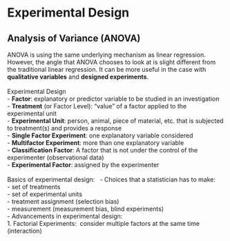 # Experimental Design
## Analysis of Variance (ANOVA)
ANOVA is using the same underlying mechanism as linear regression. However, the angle that ANOVA chooses to look at is slight different from the traditional linear regression. It can be more useful in the case with **qualitative variables** and **designed experiments**.\
<br>
Experimental Design\
- **Factor**: explanatory or predictor variable to be studied in an investigation \
- **Treatment** (or Factor Level): "value" of a factor applied to the experimental unit \
- **Experimental Unit**: person, animal, piece of material, etc. that is subjected to treatment(s) and provides a response \
- **Single Factor Experiment**: one explanatory variable considered \
- **Multifactor Experiment**: more than one explanatory variable \
- **Classification Factor**: A factor that is not under the control of the experimenter (observational data) \
- **Experimental Factor**: assigned by the experimenter\
<br>
Basics of experimental design: \ 
- Choices that a statistician has to make:\
    - set of treatments\
    - set of experimental units\
    - treatment assignment (selection bias)\
    - measurement (measurement bias, blind experiments)\
- Advancements in experimental design:\
    1. Factorial Experiments: \ consider multiple factors at the same time (interaction)\